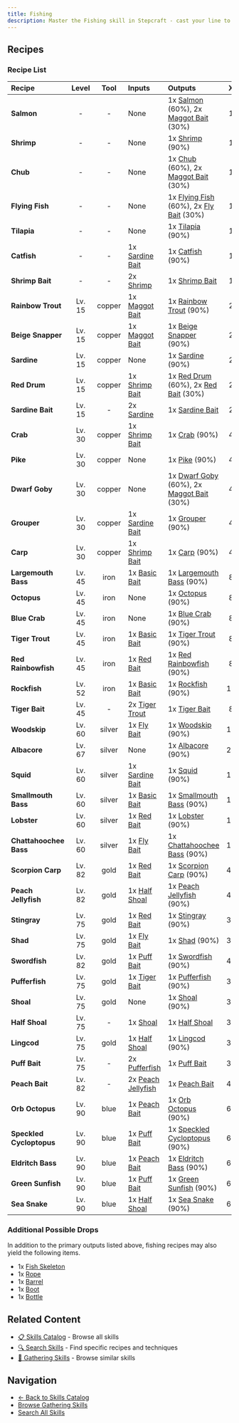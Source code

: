 ```yaml
---
title: Fishing
description: Master the Fishing skill in Stepcraft - cast your line to catch various fish species from different water bodies
---
```


## Recipes

### Recipe List

| Recipe | Level | Tool | Inputs | Outputs | XP | Steps |
|:-------|:-----:|:----:|:-------|:--------|:--:|:-----:|
| <a id="salmon"></a>**Salmon** | - | - | None | 1x [Salmon](/docs/resources/individual/salmon) (60%), 2x [Maggot Bait](/docs/resources/individual/maggot_bait) (30%) | 10 | 50 |
| <a id="shrimp"></a>**Shrimp** | - | - | None | 1x [Shrimp](/docs/resources/individual/shrimp) (90%) | 10 | 50 |
| <a id="chub"></a>**Chub** | - | - | None | 1x [Chub](/docs/resources/individual/chub) (60%), 2x [Maggot Bait](/docs/resources/individual/maggot_bait) (30%) | 10 | 50 |
| <a id="flying_fish"></a>**Flying Fish** | - | - | None | 1x [Flying Fish](/docs/resources/individual/flying_fish) (60%), 2x [Fly Bait](/docs/resources/individual/fly_bait) (30%) | 10 | 50 |
| <a id="tilapia"></a>**Tilapia** | - | - | None | 1x [Tilapia](/docs/resources/individual/tilapia) (90%) | 10 | 50 |
| <a id="catfish"></a>**Catfish** | - | - | 1x [Sardine Bait](/docs/resources/individual/sardine_bait) | 1x [Catfish](/docs/resources/individual/catfish) (90%) | 10 | 50 |
| <a id="shrimp_bait"></a>**Shrimp Bait** | - | - | 2x [Shrimp](/docs/resources/individual/shrimp) | 1x [Shrimp Bait](/docs/resources/individual/shrimp_bait) | 10 | 50 |
| <a id="rainbow_trout"></a>**Rainbow Trout** | Lv. 15 | copper | 1x [Maggot Bait](/docs/resources/individual/maggot_bait) | 1x [Rainbow Trout](/docs/resources/individual/rainbow_trout) (90%) | 20 | 75 |
| <a id="beige_snapper"></a>**Beige Snapper** | Lv. 15 | copper | 1x [Maggot Bait](/docs/resources/individual/maggot_bait) | 1x [Beige Snapper](/docs/resources/individual/beige_snapper) (90%) | 20 | 75 |
| <a id="sardine"></a>**Sardine** | Lv. 15 | copper | None | 1x [Sardine](/docs/resources/individual/sardine) (90%) | 20 | 75 |
| <a id="red_drum"></a>**Red Drum** | Lv. 15 | copper | 1x [Shrimp Bait](/docs/resources/individual/shrimp_bait) | 1x [Red Drum](/docs/resources/individual/red_drum) (60%), 2x [Red Bait](/docs/resources/individual/red_bait) (30%) | 20 | 75 |
| <a id="sardine_bait"></a>**Sardine Bait** | Lv. 15 | - | 2x [Sardine](/docs/resources/individual/sardine) | 1x [Sardine Bait](/docs/resources/individual/sardine_bait) | 20 | 75 |
| <a id="crab"></a>**Crab** | Lv. 30 | copper | 1x [Shrimp Bait](/docs/resources/individual/shrimp_bait) | 1x [Crab](/docs/resources/individual/crab) (90%) | 40 | 100 |
| <a id="pike"></a>**Pike** | Lv. 30 | copper | None | 1x [Pike](/docs/resources/individual/pike) (90%) | 40 | 100 |
| <a id="dwarf_goby"></a>**Dwarf Goby** | Lv. 30 | copper | None | 1x [Dwarf Goby](/docs/resources/individual/dwarf_goby) (60%), 2x [Maggot Bait](/docs/resources/individual/maggot_bait) (30%) | 40 | 100 |
| <a id="grouper"></a>**Grouper** | Lv. 30 | copper | 1x [Sardine Bait](/docs/resources/individual/sardine_bait) | 1x [Grouper](/docs/resources/individual/grouper) (90%) | 40 | 100 |
| <a id="carp"></a>**Carp** | Lv. 30 | copper | 1x [Shrimp Bait](/docs/resources/individual/shrimp_bait) | 1x [Carp](/docs/resources/individual/carp) (90%) | 40 | 100 |
| <a id="largemouth_bass"></a>**Largemouth Bass** | Lv. 45 | iron | 1x [Basic Bait](/docs/resources/individual/basic_bait) | 1x [Largemouth Bass](/docs/resources/individual/largemouth_bass) (90%) | 80 | 125 |
| <a id="octopus"></a>**Octopus** | Lv. 45 | iron | None | 1x [Octopus](/docs/resources/individual/octopus) (90%) | 80 | 125 |
| <a id="blue_crab"></a>**Blue Crab** | Lv. 45 | iron | None | 1x [Blue Crab](/docs/resources/individual/blue_crab) (90%) | 80 | 125 |
| <a id="tiger_trout"></a>**Tiger Trout** | Lv. 45 | iron | 1x [Basic Bait](/docs/resources/individual/basic_bait) | 1x [Tiger Trout](/docs/resources/individual/tiger_trout) (90%) | 80 | 125 |
| <a id="red_rainbowfish"></a>**Red Rainbowfish** | Lv. 45 | iron | 1x [Red Bait](/docs/resources/individual/red_bait) | 1x [Red Rainbowfish](/docs/resources/individual/red_rainbowfish) (90%) | 80 | 125 |
| <a id="rockfish"></a>**Rockfish** | Lv. 52 | iron | 1x [Basic Bait](/docs/resources/individual/basic_bait) | 1x [Rockfish](/docs/resources/individual/rockfish) (90%) | 120 | 135 |
| <a id="tiger_bait"></a>**Tiger Bait** | Lv. 45 | - | 2x [Tiger Trout](/docs/resources/individual/tiger_trout) | 1x [Tiger Bait](/docs/resources/individual/tiger_bait) | 80 | 125 |
| <a id="woodskip"></a>**Woodskip** | Lv. 60 | silver | 1x [Fly Bait](/docs/resources/individual/fly_bait) | 1x [Woodskip](/docs/resources/individual/woodskip) (90%) | 160 | 150 |
| <a id="albacore"></a>**Albacore** | Lv. 67 | silver | None | 1x [Albacore](/docs/resources/individual/albacore) (90%) | 240 | 160 |
| <a id="squid"></a>**Squid** | Lv. 60 | silver | 1x [Sardine Bait](/docs/resources/individual/sardine_bait) | 1x [Squid](/docs/resources/individual/squid) (90%) | 160 | 150 |
| <a id="smallmouth_bass"></a>**Smallmouth Bass** | Lv. 60 | silver | 1x [Basic Bait](/docs/resources/individual/basic_bait) | 1x [Smallmouth Bass](/docs/resources/individual/smallmouth_bass) (90%) | 160 | 150 |
| <a id="lobster"></a>**Lobster** | Lv. 60 | silver | 1x [Red Bait](/docs/resources/individual/red_bait) | 1x [Lobster](/docs/resources/individual/lobster) (90%) | 160 | 150 |
| <a id="chattahoochee_bass"></a>**Chattahoochee Bass** | Lv. 60 | silver | 1x [Fly Bait](/docs/resources/individual/fly_bait) | 1x [Chattahoochee Bass](/docs/resources/individual/chattahoochee_bass) (90%) | 160 | 150 |
| <a id="scorpion_carp"></a>**Scorpion Carp** | Lv. 82 | gold | 1x [Red Bait](/docs/resources/individual/red_bait) | 1x [Scorpion Carp](/docs/resources/individual/scorpion_carp) (90%) | 480 | 185 |
| <a id="peach_jellyfish"></a>**Peach Jellyfish** | Lv. 82 | gold | 1x [Half Shoal](/docs/resources/individual/half_shoal) | 1x [Peach Jellyfish](/docs/resources/individual/peach_jellyfish) (90%) | 480 | 185 |
| <a id="stingray"></a>**Stingray** | Lv. 75 | gold | 1x [Red Bait](/docs/resources/individual/red_bait) | 1x [Stingray](/docs/resources/individual/stingray) (90%) | 320 | 175 |
| <a id="shad"></a>**Shad** | Lv. 75 | gold | 1x [Fly Bait](/docs/resources/individual/fly_bait) | 1x [Shad](/docs/resources/individual/shad) (90%) | 320 | 175 |
| <a id="swordfish"></a>**Swordfish** | Lv. 82 | gold | 1x [Puff Bait](/docs/resources/individual/puff_bait) | 1x [Swordfish](/docs/resources/individual/swordfish) (90%) | 480 | 185 |
| <a id="pufferfish"></a>**Pufferfish** | Lv. 75 | gold | 1x [Tiger Bait](/docs/resources/individual/tiger_bait) | 1x [Pufferfish](/docs/resources/individual/pufferfish) (90%) | 320 | 175 |
| <a id="shoal"></a>**Shoal** | Lv. 75 | gold | None | 1x [Shoal](/docs/resources/individual/shoal) (90%) | 320 | 175 |
| <a id="half_shoal"></a>**Half Shoal** | Lv. 75 | - | 1x [Shoal](/docs/resources/individual/shoal) | 1x [Half Shoal](/docs/resources/individual/half_shoal) | 320 | 175 |
| <a id="lingcod"></a>**Lingcod** | Lv. 75 | gold | 1x [Half Shoal](/docs/resources/individual/half_shoal) | 1x [Lingcod](/docs/resources/individual/lingcod) (90%) | 320 | 175 |
| <a id="puff_bait"></a>**Puff Bait** | Lv. 75 | - | 2x [Pufferfish](/docs/resources/individual/pufferfish) | 1x [Puff Bait](/docs/resources/individual/puff_bait) | 320 | 175 |
| <a id="peach_bait"></a>**Peach Bait** | Lv. 82 | - | 2x [Peach Jellyfish](/docs/resources/individual/peach_jellyfish) | 1x [Peach Bait](/docs/resources/individual/peach_bait) | 480 | 185 |
| <a id="orb_octopus"></a>**Orb Octopus** | Lv. 90 | blue | 1x [Peach Bait](/docs/resources/individual/peach_bait) | 1x [Orb Octopus](/docs/resources/individual/orb_octopus) (90%) | 640 | 200 |
| <a id="speckled_cycloptopus"></a>**Speckled Cycloptopus** | Lv. 90 | blue | 1x [Puff Bait](/docs/resources/individual/puff_bait) | 1x [Speckled Cycloptopus](/docs/resources/individual/speckled_cycloptopus) (90%) | 640 | 200 |
| <a id="eldritch_bass"></a>**Eldritch Bass** | Lv. 90 | blue | 1x [Peach Bait](/docs/resources/individual/peach_bait) | 1x [Eldritch Bass](/docs/resources/individual/eldritch_bass) (90%) | 640 | 200 |
| <a id="green_sunfish"></a>**Green Sunfish** | Lv. 90 | blue | 1x [Puff Bait](/docs/resources/individual/puff_bait) | 1x [Green Sunfish](/docs/resources/individual/green_sunfish) (90%) | 640 | 200 |
| <a id="sea_snake"></a>**Sea Snake** | Lv. 90 | blue | 1x [Half Shoal](/docs/resources/individual/half_shoal) | 1x [Sea Snake](/docs/resources/individual/sea_snake) (90%) | 640 | 200 |

### Additional Possible Drops

In addition to the primary outputs listed above, fishing recipes may also yield the following items.

- 1x [Fish Skeleton](/docs/resources/individual/fish_skeleton)
- 1x [Rope](/docs/resources/individual/rope)
- 1x [Barrel](/docs/resources/individual/barrel)
- 1x [Boot](/docs/resources/individual/boot)
- 1x [Bottle](/docs/resources/individual/bottle)

## Related Content

- [📋 Skills Catalog](/docs/skills) - Browse all skills
- [🔍 Search Skills](/search) - Find specific recipes and techniques
- [📝 Gathering Skills](/docs/skills#gathering) - Browse similar skills

## Navigation

- [← Back to Skills Catalog](/docs/skills)
- [Browse Gathering Skills](/docs/skills#gathering)
- [Search All Skills](/search)
